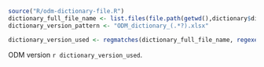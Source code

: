 
```r
source("R/odm-dictionary-file.R")
dictionary_full_file_name <- list.files(file.path(getwd(),dictionary$dictionary_directory), pattern = "^ODM.*xlsx$")
dictionary_version_pattern <- "ODM_dictionary_(.*?).xlsx"

dictionary_version_used <- regmatches(dictionary_full_file_name, regexec(dictionary_version_pattern, dictionary_full_file_name))[[1]][2]
```
ODM version `r dictionary_version_used`.
